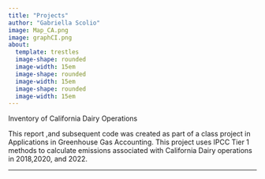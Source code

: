 ```yaml
---
title: "Projects"
author: "Gabriella Scolio"
image: Map_CA.png
image: graphCI.png
about: 
  template: trestles
  image-shape: rounded
  image-width: 15em
  image-shape: rounded
  image-width: 15em
  image-shape: rounded
  image-width: 15em
---
```

Inventory of California Dairy Operations

This report ,and subsequent code was created as part of a class project in Applications in Greenhouse Gas Accounting. This project uses IPCC Tier 1 methods to calculate emissions associated with California Dairy operations in 2018,2020, and 2022.

---

